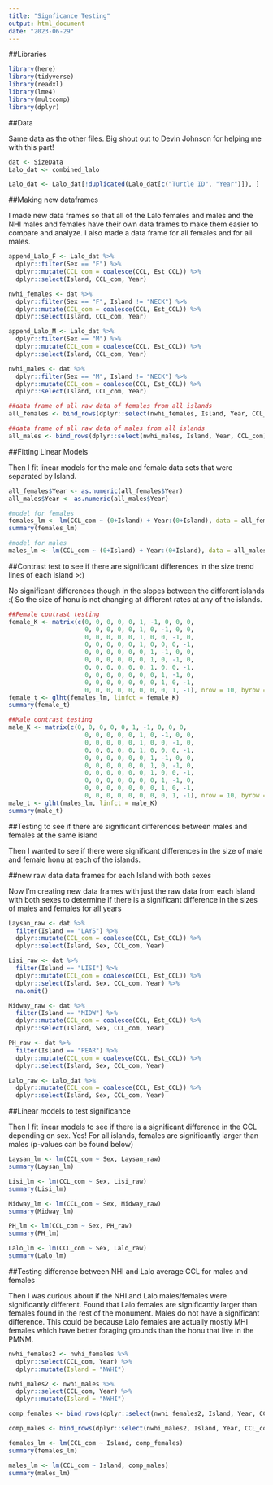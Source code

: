 ```yaml
---
title: "Signficance Testing"
output: html_document
date: "2023-06-29"
---
```


##Libraries

```r
library(here)
library(tidyverse)
library(readxl)
library(lme4)
library(multcomp)
library(dplyr)
```

##Data

Same data as the other files. Big shout out to Devin Johnson for helping me with this part! 

```r
dat <- SizeData
Lalo_dat <- combined_lalo

Lalo_dat <- Lalo_dat[!duplicated(Lalo_dat[c("Turtle ID", "Year")]), ]

```

##Making new dataframes

I made new data frames so that all of the Lalo females and males and the NHI males and females have their own data frames to make them easier to compare and analyze. I also made a data frame for all females and for all males. 

```r
append_Lalo_F <- Lalo_dat %>%
  dplyr::filter(Sex == "F") %>%
  dplyr::mutate(CCL_com = coalesce(CCL, Est_CCL)) %>%
  dplyr::select(Island, CCL_com, Year)

nwhi_females <- dat %>%
  dplyr::filter(Sex == "F", Island != "NECK") %>%
  dplyr::mutate(CCL_com = coalesce(CCL, Est_CCL)) %>%
  dplyr::select(Island, CCL_com, Year) 

append_Lalo_M <- Lalo_dat %>%
  dplyr::filter(Sex == "M") %>%
  dplyr::mutate(CCL_com = coalesce(CCL, Est_CCL)) %>%
  dplyr::select(Island, CCL_com, Year)

nwhi_males <- dat %>%
  dplyr::filter(Sex == "M", Island != "NECK") %>%
  dplyr::mutate(CCL_com = coalesce(CCL, Est_CCL)) %>%
  dplyr::select(Island, CCL_com, Year)

##data frame of all raw data of females from all islands
all_females <- bind_rows(dplyr::select(nwhi_females, Island, Year, CCL_com), dplyr::select(append_Lalo_F, Island, Year, CCL_com)) 

##data frame of all raw data of males from all islands
all_males <- bind_rows(dplyr::select(nwhi_males, Island, Year, CCL_com), dplyr::select(append_Lalo_M, Island, Year, CCL_com)) 

```

##Fitting Linear Models

Then I fit linear models for the male and female data sets that were separated by Island.

```r
all_females$Year <- as.numeric(all_females$Year)
all_males$Year <- as.numeric(all_males$Year)

#model for females
females_lm <- lm(CCL_com ~ (0+Island) + Year:(0+Island), data = all_females)
summary(females_lm)

#model for males
males_lm <- lm(CCL_com ~ (0+Island) + Year:(0+Island), data = all_males)

```

##Contrast test to see if there are significant differences in the size trend lines of each island >:)

No significant differences though in the slopes between the different islands :( 
So the size of honu is not changing at different rates at any of the islands.

```r
##Female contrast testing
female_K <- matrix(c(0, 0, 0, 0, 0, 1, -1, 0, 0, 0,
                     0, 0, 0, 0, 0, 1, 0, -1, 0, 0, 
                     0, 0, 0, 0, 0, 1, 0, 0, -1, 0,
                     0, 0, 0, 0, 0, 1, 0, 0, 0, -1,
                     0, 0, 0, 0, 0, 0, 1, -1, 0, 0,
                     0, 0, 0, 0, 0, 0, 1, 0, -1, 0,
                     0, 0, 0, 0, 0, 0, 1, 0, 0, -1,
                     0, 0, 0, 0, 0, 0, 0, 1, -1, 0,
                     0, 0, 0, 0, 0, 0, 0, 1, 0, -1,
                     0, 0, 0, 0, 0, 0, 0, 0, 1, -1), nrow = 10, byrow = TRUE)
female_t <- glht(females_lm, linfct = female_K)
summary(female_t)

##Male contrast testing
male_K <- matrix(c(0, 0, 0, 0, 0, 1, -1, 0, 0, 0,
                     0, 0, 0, 0, 0, 1, 0, -1, 0, 0, 
                     0, 0, 0, 0, 0, 1, 0, 0, -1, 0,
                     0, 0, 0, 0, 0, 1, 0, 0, 0, -1,
                     0, 0, 0, 0, 0, 0, 1, -1, 0, 0,
                     0, 0, 0, 0, 0, 0, 1, 0, -1, 0,
                     0, 0, 0, 0, 0, 0, 1, 0, 0, -1,
                     0, 0, 0, 0, 0, 0, 0, 1, -1, 0,
                     0, 0, 0, 0, 0, 0, 0, 1, 0, -1,
                     0, 0, 0, 0, 0, 0, 0, 0, 1, -1), nrow = 10, byrow = TRUE)
male_t <- glht(males_lm, linfct = male_K)
summary(male_t)

```

##Testing to see if there are significant differences between males and females at the same island

Then I wanted to see if there were significant differences in the size of male and female honu at each of the islands. 

##new raw data data frames for each Island with both sexes 

Now I'm creating new data frames with just the raw data from each island with both sexes to determine if there is a significant difference in the sizes of males and females for all years

```r
Laysan_raw <- dat %>%
  filter(Island == "LAYS") %>%
  dplyr::mutate(CCL_com = coalesce(CCL, Est_CCL)) %>%
  dplyr::select(Island, Sex, CCL_com, Year)

Lisi_raw <- dat %>%
  filter(Island == "LISI") %>%
  dplyr::mutate(CCL_com = coalesce(CCL, Est_CCL)) %>%
  dplyr::select(Island, Sex, CCL_com, Year) %>%
  na.omit()

Midway_raw <- dat %>%
  filter(Island == "MIDW") %>%
  dplyr::mutate(CCL_com = coalesce(CCL, Est_CCL)) %>%
  dplyr::select(Island, Sex, CCL_com, Year)

PH_raw <- dat %>%
  filter(Island == "PEAR") %>%
  dplyr::mutate(CCL_com = coalesce(CCL, Est_CCL)) %>%
  dplyr::select(Island, Sex, CCL_com, Year)

Lalo_raw <- Lalo_dat %>%
  dplyr::mutate(CCL_com = coalesce(CCL, Est_CCL)) %>%
  dplyr::select(Island, Sex, CCL_com, Year)
```

##Linear models to test significance 

Then I fit linear models to see if there is a significant difference in the CCL depending on sex. Yes! For all islands, females are significantly larger than males (p-values can be found below)

```r
Laysan_lm <- lm(CCL_com ~ Sex, Laysan_raw)
summary(Laysan_lm)

Lisi_lm <- lm(CCL_com ~ Sex, Lisi_raw)
summary(Lisi_lm)

Midway_lm <- lm(CCL_com ~ Sex, Midway_raw)
summary(Midway_lm)

PH_lm <- lm(CCL_com ~ Sex, PH_raw)
summary(PH_lm)

Lalo_lm <- lm(CCL_com ~ Sex, Lalo_raw)
summary(Lalo_lm)
```

##Testing difference between NHI and Lalo average CCL for males and females 

Then I was curious about if the NHI and Lalo males/females were significantly different. Found that Lalo females are significantly larger than females found in the rest of the monument. Males do not have a significant difference. This could be because Lalo females are actually mostly MHI females which have better foraging grounds than the honu that live in the PMNM. 

```r
nwhi_females2 <- nwhi_females %>%
  dplyr::select(CCL_com, Year) %>%
  dplyr::mutate(Island = "NWHI")

nwhi_males2 <- nwhi_males %>%
  dplyr::select(CCL_com, Year) %>%
  dplyr::mutate(Island = "NWHI")

comp_females <- bind_rows(dplyr::select(nwhi_females2, Island, Year, CCL_com), dplyr::select(append_Lalo_F, Island, Year, CCL_com)) 

comp_males <- bind_rows(dplyr::select(nwhi_males2, Island, Year, CCL_com), dplyr::select(append_Lalo_M, Island, Year, CCL_com)) 

females_lm <- lm(CCL_com ~ Island, comp_females)
summary(females_lm)

males_lm <- lm(CCL_com ~ Island, comp_males)
summary(males_lm)

```


